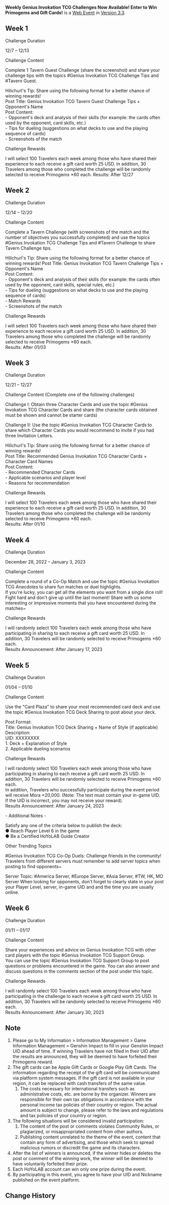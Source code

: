 {{Event
|name              = Weekly Genius Invokation TCG Challenges Now Available! Enter to Win Primogems and Gift Cards!
|image             = Weekly Genius Invokation TCG Challenges Now Available Enter to Win Primogems and Gift Cards.png
|type              = Web
|type2             = Submission
|time_known        = yes
|time_start        = 2022-12-07 12:00:00
|time_start_offset = GMT+8
|time_end          = 2023-01-11 23:59:59
|time_end_offset   = GMT+8
|link              = https://www.hoyolab.com/article/14207292
}}
{{Description|Olah! Hello, Travelers~<br />Today, we will be introducing [[Faruzan]], a household name in Haravatat!<br />There is a legend circulating among the Kshahrewar students: if you have failed your mechanics exams and do not dare ask for remedial lessons from your displeased tutor, you can make your way to Haravatat next door and ask "the living encyclopedia of mechanics" Madam Faruzan for some tips.  Faruzan has significant knowledge of ancient scripts and machines of all kinds. Are there areas that particularly interest you? Come and share them with Faruzan!}}
'''Weekly Genius Invokation TCG Challenges Now Available! Enter to Win Primogems and Gift Cards!''' is a [[Web Event]] in [[Version 3.3]].

==Week 1==
;Challenge Duration
12/7 – 12/13

;Challenge Content
Complete 1 Tavern Guest Challenge (share the screenshot) and share your challenge tips with the topics #Genius Invokation TCG Challenge Tips and #Tavern Guest.

Hilichurl's Tip: Share using the following format for a better chance of winning rewards!<br />
Post Title: Genius Invokation TCG Tavern Guest Challenge Tips + Opponent's Name<br />
Post Content: <br />
- Opponent's deck and analysis of their skills (for example: the cards often used by the opponent, card skills, etc.)<br />
- Tips for dueling (suggestions on what decks to use and the playing sequence of cards)<br />
- Screenshots of the match

;Challenge Rewards
I will select 100 Travelers each week among those who have shared their experience to each receive a gift card worth 25 USD. In addition, 30 Travelers among those who completed the challenge will be randomly selected to receive Primogems ×60 each.
Results: After 12/27

==Week 2==
;Challenge Duration
12/14 – 12/20

;Challenge Content
Complete a Tavern Challenge (with screenshots of the match and the number of objectives you successfully completed) and use the topics #Genius Invokation TCG Challenge Tips and #Tavern Challenge to share Tavern Challenge tips.

Hilichurl's Tip: Share using the following format for a better chance of winning rewards!
Post Title: Genius Invokation TCG Tavern Challenge Tips + Opponent's Name<br />
Post Content:<br />
- Opponent's deck and analysis of their skills (for example: the cards often used by the opponent, card skills, special rules, etc.)<br />
- Tips for dueling (suggestions on what decks to use and the playing sequence of cards)<br />
- Match Rewards<br />
- Screenshots of the match

;Challenge Rewards
I will select 100 Travelers each week among those who have shared their experience to each receive a gift card worth 25 USD. In addition, 30 Travelers among those who completed the challenge will be randomly selected to receive Primogems ×60 each.<br />
Results: After 01/03

==Week 3==
;Challenge Duration
12/21 – 12/27

;Challenge Content (Complete one of the following challenges)
Challenge I: Obtain three Character Cards and use the topic #Genius Invokation TCG Character Cards and share (the character cards obtained must be shown and cannot be starter cards)

Challenge II: Use the topic #Genius Invokation TCG Character Cards to share which Character Cards you would recommend to invite if you had three Invitation Letters.

Hilichurl's Tip: Share using the following format for a better chance of winning rewards!<br />
Post Title: Recommended Genius Invokation TCG Character Cards + Character Card Names<br />
Post Content:<br />
- Recommended Character Cards<br />
- Applicable scenarios and player level<br />
- Reasons for recommendation

;Challenge Rewards
I will select 100 Travelers each week among those who have shared their experience to each receive a gift card worth 25 USD. In addition, 30 Travelers among those who completed the challenge will be randomly selected to receive Primogems ×60 each.<br />
Results: After 01/10

==Week 4==
;Challenge Duration
December 28, 2022 – January 3, 2023

;Challenge Content
Complete a round of a Co-Op Match and use the topic #Genius Invokation TCG Anecdotes to share fun matches or duel highlights.<br />
If you're lucky, you can get all the elements you want from a single dice roll! Fight hard and don't give up until the last moment! Share with us some interesting or impressive moments that you have encountered during the matches~

;Challenge Rewards
I will randomly select 100 Travelers each week among those who have participating in sharing to each receive a gift card worth 25 USD. In addition, 30 Travelers will be randomly selected to receive Primogems ×60 each.<br />
Results Announcement: After January 17, 2023

==Week 5==
;Challenge Duration
01/04 – 01/10

;Challenge Content
Use the "Card Plaza" to share your most recommended card deck and use the topic #Genius Invokation TCG Deck Sharing to post about your deck.

Post Format:<br />
Title: Genius Invokation TCG Deck Sharing + Name of Style (if applicable)<br />
Description:<br />
UID: XXXXXXXX<br />
1. Deck + Explanation of Style<br />
2. Applicable dueling scenarios

;Challenge Rewards
I will randomly select 100 Travelers each week among those who have participating in sharing to each receive a gift card worth 25 USD. In addition, 30 Travelers will be randomly selected to receive Primogems ×60 each.<br />
In addition, Travelers who successfully participate during the event period will receive Mora ×20,000. (Note: The text must contain your in-game UID. If the UID is incorrect, you may not receive your reward).<br />
Results Announcement: After January 24, 2023

;- Additional Notes -
Satisfy any one of the criteria below to publish the deck:<br />
● Reach Player Level 6 in the game<br />
● Be a Certified HoYoLAB Guide Creator

;Other Trending Topics
<nowiki>#</nowiki>Genius Invokation TCG Co-Op Duels: Challenge friends in the community! Travelers from different servers must remember to add server topics when posting to find opponents~

Server Topic: #America Server, #Europe Server, #Asia Server, #TW, HK, MO Server
When looking for opponents, don't forget to clearly state in your post your Player Level, server, in-game UID and and the time you are usually online.

==Week 6==
;Challenge Duration
01/11 – 01/17

;Challenge Content
Share your experiences and advice on Genius Invokation TCG with other card players with the topic #Genius Invokation TCG Support Group.<br />
You can use the topic #Genius Invokation TCG Support Group to post questions or problems encountered in the game. You can also answer and discuss questions in the comments section of the post under this topic.

;Challenge Rewards
I will randomly select 100 Travelers each week among those who have participating in the challenge to each receive a gift card worth 25 USD. In addition, 30 Travelers will be randomly selected to receive Primogems ×60 each.<br />
Results Announcement: After January 30, 2023

==Note==
# Please go to My Information > Information Management > Game Information Management > Genshin Impact to fill in your Genshin Impact UID ahead of time. If winning Travelers have not filled in their UID after the results are announced, they will be deemed to have forfeited their Primogems reward.
# The gift cards can be Apple Gift Cards or Google Play Gift Cards. The information regarding the receipt of the gift card will be communicated via platform system messages. If the gift card is not available in your region, it can be replaced with cash transfers of the same value.
## The costs necessary for international transfers such as administrative costs, etc. are borne by the organizer. Winners are responsible for their own tax obligations in accordance with the personal income tax policies of their country or region. The actual amount is subject to change, please refer to the laws and regulations and tax policies of your country or region.
# The following situations will be considered invalid participation:
## The content of the post or comments violates Community Rules, or plagiarized, or misappropriated content from other authors.
## Publishing content unrelated to the theme of the event, content that contain any form of advertising, and those which seek to spread malicious rumors or discredit the game and its characters.
# After the list of winners is announced, if the winner hides or deletes the post or comment of the winning work, the winner will be deemed to have voluntarily forfeited their prize.
# Each HoYoLAB account can win only one prize during the event.
# By participating in this event, you agree to have your UID and Nickname published on the event platform.

==Change History==
{{Change History|3.3}}